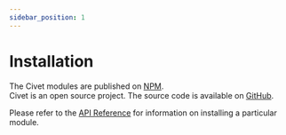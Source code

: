 ```yaml
---
sidebar_position: 1
---
```


# Installation

The Civet modules are published on [NPM](https://www.npmjs.com/org/civet).  
Civet is an open source project. The source code is available on [GitHub](https://github.com/civet-org).

Please refer to the [API Reference](../api/introduction) for information on installing a particular module.
